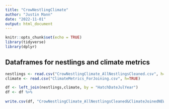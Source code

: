 ```yaml
---
title: "CrowNestlingClimate"
author: "Justin Mann"
date: "2022-11-01"
output: html_document
---
```


```r
knitr::opts_chunk$set(echo = TRUE)
library(tidyverse)
library(dplyr)
```

## Dataframes for nestlings and climate metrics

```r
nestlings <- read.csv("CrowNestlingClimate_AllNestlingsCleaned.csv", h=TRUE)
climate <- read.csv("ClimateMetrics_ForJoining.csv", h=TRUE)
```

```r
df <- left_join(nestlings,climate, by = "HatchDateJulYear")
df <- df %>% 
  
write.csv(df, "CrowNestlingClimate_AllNestlingsCleaned&ClimateJoinedNEW.csv")
```


